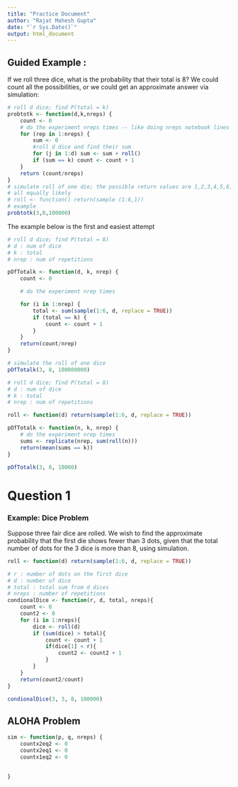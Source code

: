 ```yaml
---
title: "Practice Document"
author: "Rajat Mahesh Gupta"
date: "`r Sys.Date()`"
output: html_document
---
```

## Guided Example : 
If we roll three dice, what is the probability that their total is 8? We could count all the possibilities,
or we could get an approximate answer via simulation:
```r
# roll d dice; find P(total = k)
probtotk <- function(d,k,nreps) {
    count <- 0
    # do the experiment nreps times -- like doing nreps notebook lines
    for (rep in 1:nreps) {
        sum <- 0
        #roll d dice and find their sum 
        for (j in 1:d) sum <- sum + roll()
        if (sum == k) count <- count + 1
    }
    return (count/nreps)
}
# simulate roll of one die; the possible return values are 1,2,3,4,5,6,
# all equally likely
# roll <- function() return(sample (1:6,1))
# example
probtotk(3,8,100000)
```


The example below is the first and easiest attempt
```r
# roll d dice; find P(total = 8)
# d : num of dice
# k : total
# nrep : num of repetitions

pOfTotalk <- function(d, k, nrep) {
    count <- 0

    # do the experiment nrep times

    for (i in 1:nrep) {
        total <- sum(sample(1:6, d, replace = TRUE))
        if (total == k) {
            count <- count + 1
        }
    }
    return(count/nrep)
}

# simulate the roll of one dice 
pOfTotalk(3, 8, 100000000)
```

```r
# roll d dice; find P(total = 8)
# d : num of dice
# k : total
# nrep : num of repetitions

roll <- function(d) return(sample(1:6, d, replace = TRUE))

pOfTotalk <- function(n, k, nrep) {
    # do the experiment nrep times
    sums <- replicate(nrep, sum(roll(n)))
    return(mean(sums == k))
}

pOfTotalk(3, 8, 10000)
```
# Question 1
### Example: Dice Problem
Suppose three fair dice are rolled. We wish to find the approximate probability that the first die
shows fewer than 3 dots, given that the total number of dots for the 3 dice is more than 8, using
simulation.

```r

roll <- function(d) return(sample(1:6, d, replace = TRUE))

# r : number of dots on the first dice
# d : number of dice
# total : total sum from d dices
# nreps : number of repetitions
condionalDice <- function(r, d, total, nreps){
    count <- 0
    count2 <- 0
    for (i in 1:nreps){
        dice <- roll(d)
        if (sum(dice) > total){
            count <- count + 1
            if(dice[1] < r){
                count2 <- count2 + 1
            }
        }
    }
    return(count2/count)
}

condionalDice(3, 3, 8, 100000)
```

## ALOHA Problem
```r
sim <- function(p, q, nreps) {
    countx2eq2 <- 0
    countx2eq1 <- 0
    countx1eq2 <- 0
    
    
}
```